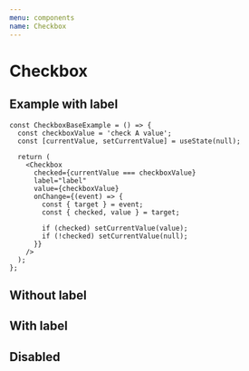 ```yaml
---
menu: components
name: Checkbox
---
```



# Checkbox

<Props of={Checkbox} />

## Example with label

```
const CheckboxBaseExample = () => {
  const checkboxValue = 'check A value';
  const [currentValue, setCurrentValue] = useState(null);

  return (
    <Checkbox
      checked={currentValue === checkboxValue}
      label="label"
      value={checkboxValue}
      onChange={(event) => {
        const { target } = event;
        const { checked, value } = target;

        if (checked) setCurrentValue(value);
        if (!checked) setCurrentValue(null);
      }}
    />
  );
};
```

## Without label

<Playground>
  <CheckboxBaseExample />
</Playground>

## With label

<Playground>
  <CheckboxExtendedExample checkboxValue="checkbox B value" label="end label checkbox" />
  <CheckboxExtendedExample checkboxValue="checkbox C value" label="start label checkbox" labelPlacement="start" />
  <CheckboxExtendedExample checkboxValue="checkbox D value" label="top label checkbox" labelPlacement="top" />
  <CheckboxExtendedExample checkboxValue="checkbox E value" label="top label checkbox" labelPlacement="bottom" />
</Playground>

## Disabled

<Playground>
  <CheckboxExtendedExample disabled label="disabled checkbox" />
  <CheckboxExtendedExample disabled checked label="disabled checkbox" />
</Playground>
